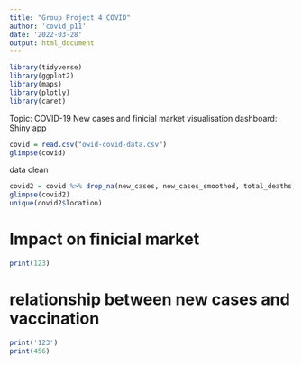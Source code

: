 ```yaml
---
title: "Group Project 4 COVID"
author: 'covid_p11'
date: '2022-03-28'
output: html_document
---
```


```r
library(tidyverse)
library(ggplot2)
library(maps)
library(plotly)
library(caret)
```

Topic: COVID-19 New cases and finicial market
visualisation dashboard: Shiny app
```r
covid = read.csv("owid-covid-data.csv")
glimpse(covid)
```
data clean
```r
covid2 = covid %>% drop_na(new_cases, new_cases_smoothed, total_deaths, new_deaths, new_deaths_smoothed, total_cases_per_million, new_cases_per_million, new_cases_smoothed_per_million, total_deaths_per_million, new_deaths_per_million, new_deaths_smoothed_per_million, new_vaccinations, new_vaccinations_smoothed, new_vaccinations_smoothed_per_million, population, population_density, median_age,extreme_poverty, new_tests)
glimpse(covid2)
unique(covid2$location)
```

# Impact on finicial market
```r
print(123)
```

# relationship between new cases and vaccination
```r
print('123')
print(456)
```

